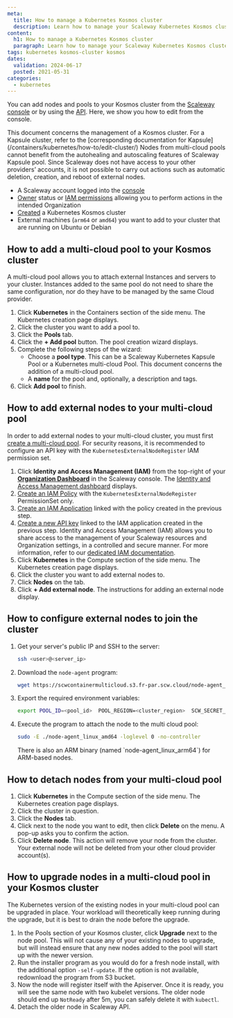 ```yaml
---
meta:
  title: How to manage a Kubernetes Kosmos cluster
  description: Learn how to manage your Scaleway Kubernetes Kosmos cluster, including adding nodes and pools via the Scaleway console.
content:
  h1: How to manage a Kubernetes Kosmos cluster
  paragraph: Learn how to manage your Scaleway Kubernetes Kosmos cluster, including adding nodes and pools via the Scaleway console.
tags: kubernetes kosmos-cluster kosmos
dates:
  validation: 2024-06-17
  posted: 2021-05-31
categories:
  - kubernetes
---
```


You can add nodes and pools to your Kosmos cluster from the [Scaleway console](https://console.scaleway.com/) or by using the [API](https://www.scaleway.com/en/developers/). Here, we show you how to edit from the console.

<Message type="note">
  This document concerns the management of a Kosmos cluster. For a Kapsule cluster, refer to the [corresponding documentation for Kapsule](/containers/kubernetes/how-to/edit-cluster/)
</Message>

<Message type="important">
  Nodes from multi-cloud pools cannot benefit from the autohealing and autoscaling features of Scaleway Kapsule pool. Since Scaleway does not have access to your other providers’ accounts, it is not possible to carry out actions such as automatic deletion, creation, and reboot of external nodes.
</Message>

<Macro id="requirements" />

- A Scaleway account logged into the [console](https://console.scaleway.com/)
- [Owner](/identity-and-access-management/iam/concepts/#owner) status or [IAM permissions](/identity-and-access-management/iam/concepts/#permission) allowing you to perform actions in the intended Organization
- [Created](/containers/kubernetes/how-to/create-cluster/) a Kubernetes Kosmos cluster
- External machines (`arm64` or `amd64`) you want to add to your cluster that are running on Ubuntu or Debian

## How to add a multi-cloud pool to your Kosmos cluster

A multi-cloud pool allows you to attach external Instances and servers to your cluster. Instances added to the same pool do not need to share the same configuration, nor do they have to be managed by the same Cloud provider.

1. Click **Kubernetes** in the Containers section of the side menu. The Kubernetes creation page displays.
2. Click the cluster you want to add a pool to.
3. Click the **Pools** tab.
4. Click the **+ Add pool** button. The pool creation wizard displays.
5. Complete the following steps of the wizard:
    * Choose a **pool type**. This can be a Scaleway Kubernetes Kapsule Pool or a Kubernetes multi-cloud Pool. This document concerns the addition of a multi-cloud pool.
    * A **name** for the pool and, optionally, a description and tags.
6. Click **Add pool** to finish.

## How to add external nodes to your multi-cloud pool

In order to add external nodes to your multi-cloud cluster, you must first [create a multi-cloud pool](#how-to-add-a-multi-cloud-pool-to-your-kosmos-cluster). For security reasons, it is recommended to configure an API key with the `KubernetesExternalNodeRegister` IAM permission set.

1. Click **Identity and Access Management (IAM)** from the top-right of your [**Organization Dashboard**](https://console.scaleway.com/organization/) in the Scaleway console. The [Identity and Access Management dashboard](https://console.scaleway.com/iam/) displays.
2. [Create an IAM Policy](/identity-and-access-management/iam/how-to/create-policy/) with the `KubernetesExternalNodeRegister` PermissionSet only.
    <Lightbox src="scaleway-kubernetes-kubernetesexternalnoderegister.webp" alt="" />
3. [Create an IAM Application](/identity-and-access-management/iam/how-to/create-application/) linked with the policy created in the previous step.
    <Lightbox src="scaleway-kosmos-add-application.webp" alt="" />
4. [Create a new API key](/identity-and-access-management/iam/how-to/create-api-keys/) linked to the IAM application created in the previous step.
    <Lightbox src="scaleway-koslos-generate-api-key.webp" alt="" />
    <Message type="tip">
      Identity and Access Management (IAM) allows you to share access to the management of your Scaleway resources and Organization settings, in a controlled and secure manner. For more information, refer to our [dedicated IAM documentation](/identity-and-access-management/iam/quickstart/).
    </Message>
5. Click **Kubernetes** in the Compute section of the side menu. The Kubernetes creation page displays.
6. Click the cluster you want to add external nodes to.
7. Click **Nodes** on the tab.
8. Click **+ Add external node**. The instructions for adding an external node display.

## How to configure external nodes to join the cluster

1. Get your server's public IP and SSH to the server:

    ```bash
    ssh <user>@<server_ip>
    ```

2. Download the `node-agent` program:

    ```bash
    wget https://scwcontainermulticloud.s3.fr-par.scw.cloud/node-agent_linux_amd64 && chmod +x node-agent_linux_amd64
    ```

3. Export the required environment variables:

    ```bash
    export POOL_ID=<pool_id>  POOL_REGION=<cluster_region>  SCW_SECRET_KEY=<secret_key>
    ```

4. Execute the program to attach the node to the multi cloud pool:

    ```bash
    sudo -E ./node-agent_linux_amd64 -loglevel 0 -no-controller
    ```
    <Message type="note">
      There is also an ARM binary (named `node-agent_linux_arm64`) for ARM-based nodes.
    </Message>

## How to detach nodes from your multi-cloud pool

1. Click **Kubernetes** in the Compute section of the side menu. The Kubernetes creation page displays.
2. Click the cluster in question.
3. Click the **Nodes** tab.
4. Click <Icon name="more" /> next to the node you want to edit, then click **Delete** on the menu. A pop-up asks you to confirm the action.
5. Click **Delete node**.
    <Message type="note">
      This action will remove your node from the cluster. Your external node will not be deleted from your other cloud provider account(s).
    </Message>

## How to upgrade nodes in a multi-cloud pool in your Kosmos cluster

The Kubernetes version of the existing nodes in your multi-cloud pool can be upgraded in place. Your workload will theoretically keep running during the upgrade, but it is best to drain the node before the upgrade.

1. In the Pools section of your Kosmos cluster, click **Upgrade** next to the node pool. This will not cause any of your existing nodes to upgrade, but will instead ensure that any new nodes added to the pool will start up with the newer version.
2. Run the installer program as you would do for a fresh node install, with the additional option `-self-update`. If the option is not available, redownload the program from S3 bucket.
3. Now the node will register itself with the Apiserver. Once it is ready, you will see the same node with two kubelet versions. The older node should end up `NotReady` after 5m, you can safely delete it with `kubectl`.
4. Detach the older node in Scaleway API.


